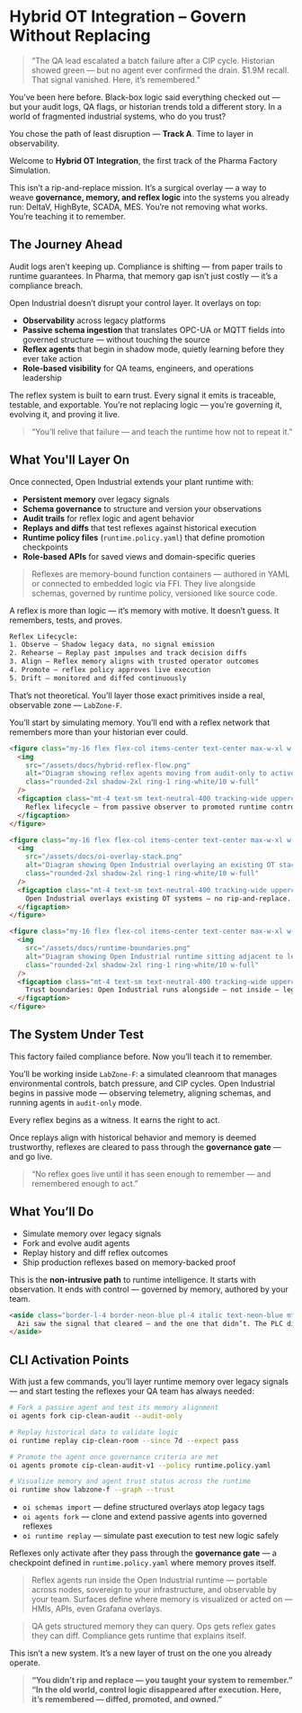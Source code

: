 # Hybrid OT Integration – Govern Without Replacing

> “The QA lead escalated a batch failure after a CIP cycle. Historian showed green — but no agent ever confirmed the drain. $1.9M recall. That signal vanished. Here, it’s remembered.”

You’ve been here before. Black-box logic said everything checked out — but your audit logs, QA flags, or historian trends told a different story. In a world of fragmented industrial systems, who do you trust?

You chose the path of least disruption — **Track A**. Time to layer in observability.

Welcome to **Hybrid OT Integration**, the first track of the Pharma Factory Simulation.

This isn’t a rip-and-replace mission. It’s a surgical overlay — a way to weave **governance, memory, and reflex logic** into the systems you already run: DeltaV, HighByte, SCADA, MES. You’re not removing what works. You’re teaching it to remember.

## The Journey Ahead

Audit logs aren’t keeping up. Compliance is shifting — from paper trails to runtime guarantees. In Pharma, that memory gap isn’t just costly — it’s a compliance breach.

Open Industrial doesn’t disrupt your control layer. It overlays on top:

- **Observability** across legacy platforms
- **Passive schema ingestion** that translates OPC-UA or MQTT fields into governed structure — without touching the source
- **Reflex agents** that begin in shadow mode, quietly learning before they ever take action
- **Role-based visibility** for QA teams, engineers, and operations leadership

The reflex system is built to earn trust. Every signal it emits is traceable, testable, and exportable. You’re not replacing logic — you’re governing it, evolving it, and proving it live.

> “You’ll relive that failure — and teach the runtime how not to repeat it.”

## What You'll Layer On

Once connected, Open Industrial extends your plant runtime with:

- **Persistent memory** over legacy signals
- **Schema governance** to structure and version your observations
- **Audit trails** for reflex logic and agent behavior
- **Replays and diffs** that test reflexes against historical execution
- **Runtime policy files** (`runtime.policy.yaml`) that define promotion checkpoints
- **Role-based APIs** for saved views and domain-specific queries

> Reflexes are memory-bound function containers — authored in YAML or connected to embedded logic via FFI. They live alongside schemas, governed by runtime policy, versioned like source code.

A reflex is more than logic — it’s memory with motive. It doesn’t guess. It remembers, tests, and proves.

```txt
Reflex Lifecycle:
1. Observe – Shadow legacy data, no signal emission
2. Rehearse – Replay past impulses and track decision diffs
3. Align – Reflex memory aligns with trusted operator outcomes
4. Promote – reflex policy approves live execution
5. Drift – monitored and diffed continuously
```

That’s not theoretical. You’ll layer those exact primitives inside a real, observable zone — `LabZone-F`.

You’ll start by simulating memory. You’ll end with a reflex network that remembers more than your historian ever could.

```html
<figure class="my-16 flex flex-col items-center text-center max-w-xl w-full">
  <img
    src="/assets/docs/hybrid-reflex-flow.png"
    alt="Diagram showing reflex agents moving from audit-only to active mode based on replay trust."
    class="rounded-2xl shadow-2xl ring-1 ring-white/10 w-full"
  />
  <figcaption class="mt-4 text-sm text-neutral-400 tracking-wide uppercase">
    Reflex lifecycle — from passive observer to promoted runtime controller.
  </figcaption>
</figure>

<figure class="my-16 flex flex-col items-center text-center max-w-xl w-full">
  <img
    src="/assets/docs/oi-overlay-stack.png"
    alt="Diagram showing Open Industrial overlaying an existing OT stack with schemas, reflexes, and memory."
    class="rounded-2xl shadow-2xl ring-1 ring-white/10 w-full"
  />
  <figcaption class="mt-4 text-sm text-neutral-400 tracking-wide uppercase">
    Open Industrial overlays existing OT systems — no rip-and-replace. You author reflexes, memory, and governance on top.
  </figcaption>
</figure>

<figure class="my-16 flex flex-col items-center text-center max-w-xl w-full">
  <img
    src="/assets/docs/runtime-boundaries.png"
    alt="Diagram showing Open Industrial runtime sitting adjacent to legacy systems, with schema ingestion, reflex memory, and signal gates."
    class="rounded-2xl shadow-2xl ring-1 ring-white/10 w-full"
  />
  <figcaption class="mt-4 text-sm text-neutral-400 tracking-wide uppercase">
    Trust boundaries: Open Industrial runs alongside — not inside — legacy systems. You own the memory and the logic.
  </figcaption>
</figure>
```

## The System Under Test

This factory failed compliance before. Now you’ll teach it to remember.

You’ll be working inside `LabZone-F`: a simulated cleanroom that manages environmental controls, batch pressure, and CIP cycles. Open Industrial begins in passive mode — observing telemetry, aligning schemas, and running agents in `audit-only` mode.

Every reflex begins as a witness. It earns the right to act.

Once replays align with historical behavior and memory is deemed trustworthy, reflexes are cleared to pass through the **governance gate** — and go live.

> “No reflex goes live until it has seen enough to remember — and remembered enough to act.”

## What You’ll Do

- Simulate memory over legacy signals
- Fork and evolve audit agents
- Replay history and diff reflex outcomes
- Ship production reflexes based on memory-backed proof

This is the **non-intrusive path** to runtime intelligence. It starts with observation. It ends with control — governed by memory, authored by your team.

```html
<aside class="border-l-4 border-neon-blue pl-4 italic text-neon-blue mt-4">
  Azi saw the signal that cleared — and the one that didn’t. The PLC didn’t. The historian didn’t. Which one would your auditor believe?
</aside>
```

## CLI Activation Points

With just a few commands, you’ll layer runtime memory over legacy signals — and start testing the reflexes your QA team has always needed:

```bash
# Fork a passive agent and test its memory alignment
oi agents fork cip-clean-audit --audit-only

# Replay historical data to validate logic
oi runtime replay cip-clean-room --since 7d --expect pass

# Promote the agent once governance criteria are met
oi agents promote cip-clean-audit-v1 --policy runtime.policy.yaml

# Visualize memory and agent trust status across the runtime
oi runtime show labzone-f --graph --trust
```

- `oi schemas import` — define structured overlays atop legacy tags
- `oi agents fork` — clone and extend passive agents into governed reflexes
- `oi runtime replay` — simulate past execution to test new logic safely

Reflexes only activate after they pass through the **governance gate** — a checkpoint defined in `runtime.policy.yaml` where memory proves itself.

> Reflex agents run inside the Open Industrial runtime — portable across nodes, sovereign to your infrastructure, and observable by your team.
> Surfaces define where memory is visualized or acted on — HMIs, APIs, even Grafana overlays.

> QA gets structured memory they can query. Ops gets reflex gates they can diff. Compliance gets runtime that explains itself.

This isn’t a new system. It’s a new layer of trust on the one you already operate.

> **“You didn’t rip and replace — you taught your system to remember.”**  
> **“In the old world, control logic disappeared after execution. Here, it’s remembered — diffed, promoted, and owned.”**
